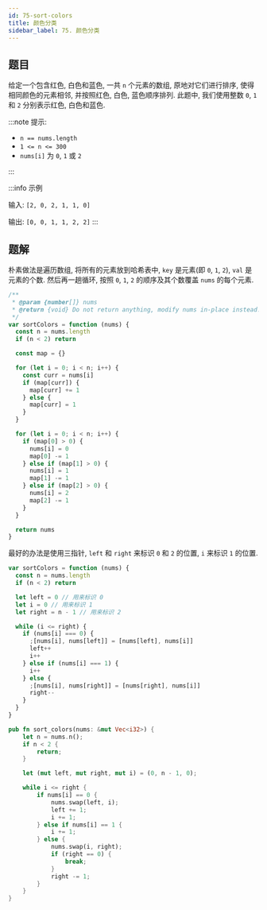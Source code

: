 ```yaml
---
id: 75-sort-colors
title: 颜色分类
sidebar_label: 75. 颜色分类
---
```


## 题目

给定一个包含红色, 白色和蓝色, 一共 `n` 个元素的数组, 原地对它们进行排序, 使得相同颜色的元素相邻, 并按照红色, 白色, 蓝色顺序排列. 此题中, 我们使用整数 `0`, `1` 和 `2` 分别表示红色, 白色和蓝色.

:::note 提示:

- `n == nums.length`
- `1 <= n <= 300`
- `nums[i]` 为 `0`, `1` 或 `2`

:::

:::info 示例

输入: `[2, 0, 2, 1, 1, 0]`

输出: `[0, 0, 1, 1, 2, 2]`
:::

## 题解


<Tabs>
  <TabItem value="JavaScript - 朴素解法" label="JavaScript - 朴素解法">

朴素做法是遍历数组, 将所有的元素放到哈希表中, `key` 是元素(即 `0`, `1`, `2`), `val` 是元素的个数. 然后再一趟循环, 按照 `0`, `1`, `2` 的顺序及其个数覆盖 `nums` 的每个元素.

```ts
/**
 * @param {number[]} nums
 * @return {void} Do not return anything, modify nums in-place instead.
 */
var sortColors = function (nums) {
  const n = nums.length
  if (n < 2) return

  const map = {}

  for (let i = 0; i < n; i++) {
    const curr = nums[i]
    if (map[curr]) {
      map[curr] += 1
    } else {
      map[curr] = 1
    }
  }

  for (let i = 0; i < n; i++) {
    if (map[0] > 0) {
      nums[i] = 0
      map[0] -= 1
    } else if (map[1] > 0) {
      nums[i] = 1
      map[1] -= 1
    } else if (map[2] > 0) {
      nums[i] = 2
      map[2] -= 1
    }
  }

  return nums
}
```

</TabItem>
<TabItem value="JavaScript - 三指针" label="JavaScript - 三指针" default>

最好的办法是使用三指针, `left` 和 `right` 来标识 `0` 和 `2` 的位置, `i` 来标识 `1` 的位置.

```ts
var sortColors = function (nums) {
  const n = nums.length
  if (n < 2) return

  let left = 0 // 用来标识 0
  let i = 0 // 用来标识 1
  let right = n - 1 // 用来标识 2

  while (i <= right) {
    if (nums[i] === 0) {
      ;[nums[i], nums[left]] = [nums[left], nums[i]]
      left++
      i++
    } else if (nums[i] === 1) {
      i++
    } else {
      ;[nums[i], nums[right]] = [nums[right], nums[i]]
      right--
    }
  }
}
```

</TabItem>
<TabItem value="Rust" label="Rust">

```rust
pub fn sort_colors(nums: &mut Vec<i32>) {
    let n = nums.n();
    if n < 2 {
        return;
    }

    let (mut left, mut right, mut i) = (0, n - 1, 0);

    while i <= right {
        if nums[i] == 0 {
            nums.swap(left, i);
            left += 1;
            i += 1;
        } else if nums[i] == 1 {
            i += 1;
        } else {
            nums.swap(i, right);
            if (right == 0) {
                break;
            }
            right -= 1;
        }
    }
}
```

</TabItem>
</Tabs>
